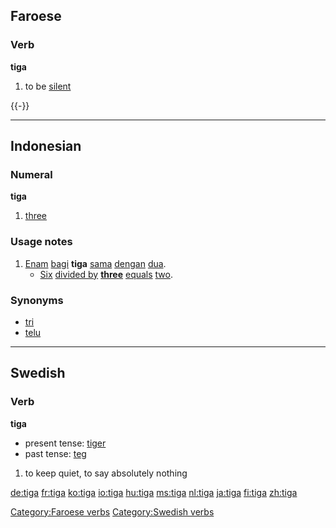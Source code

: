 ==Faroese==
{{fo-conj|groupe=
|inf=tiga
|prp=tigandi
|pp=tagdur
|sup=tagt
|p.1s=tigi
|p.2s=tigur
|p.3s=tigur
|p.p=tiga
|ps.1s=tagdi
|ps.2s=tagdi
|ps.3s=tagdi
|ps.p=tagdu
|imp.s=tig, tiga
|imp.p=tigið
}}

===Verb===
'''tiga'''

# to be [[silent]]

{{-}}

[[Category:Faroese verbs]]

----

==Indonesian==

===Numeral===
'''tiga'''

# {{cardinal|lang=id}} [[three]]

===Usage notes===
# [[enam|Enam]] [[bagi]] '''tiga''' [[sama]] [[dengan]] [[dua]].
#* [[six|Six]] [[divided by]] '''[[three]]''' [[equal]]s [[two]].

===Synonyms===
* [[tri]]
* [[telu]]

----

==Swedish==

===Verb===
'''tiga'''

*present tense: [[tiger#Swedish|tiger]]
*past tense: [[teg#Swedish|teg]]

# to keep quiet, to say absolutely nothing

[[Category:Swedish verbs]]

[[de:tiga]]
[[fr:tiga]]
[[ko:tiga]]
[[io:tiga]]
[[hu:tiga]]
[[ms:tiga]]
[[nl:tiga]]
[[ja:tiga]]
[[fi:tiga]]
[[zh:tiga]]